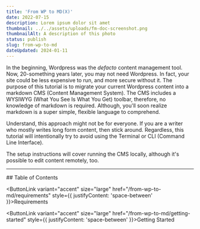 ```yaml
---
title: 'From WP to MD(X)'
date: 2022-07-15
description: Lorem ipsum dolor sit amet
thumbnail: ../../assets/uploads/fm-doc-screenshot.png
thumbnailAlt: A description of this photo
status: publish
slug: from-wp-to-md
dateUpdated: 2024-01-11
---
```


In the beginning, Wordpress was the *defacto* content management tool. Now, 20-something years later, you may not need Wordpress. In fact, your site could be less expensive to run, and more secure without it. The purpose of this tutorial is to migrate your current Wordpress content into a markdown CMS (Content Management System). The CMS includes a WYSIWYG (What You See Is What You Get) toolbar, therefore, no knowledge of markdown is required. Although, you'll soon realize markdown is a super simple, flexible language to comprehend.

Understand, this approach might not be for everyone. If you are a writer who mostly writes long form content, then stick around. Regardless, this tutorial will intentionally try to avoid using the Terminal or CLI (Command Line Interface). 

The setup instructions will cover running the CMS locally, although it's possible to edit content remotely, too.

---

<Heading fontSize="5">
## Table of Contents
</Heading>

<LayoutGrid auto gapSize="size-5">

<ButtonLink variant="accent" size="large" href="/from-wp-to-md/requirements" style={{ justifyContent: 'space-between' }}>Requirements <Icon name="lucide:arrow-right" /></ButtonLink>

<ButtonLink variant="accent" size="large" href="/from-wp-to-md/getting-started" style={{ justifyContent: 'space-between' }}>Getting Started <Icon name="lucide:arrow-right" /></ButtonLink>

</LayoutGrid>

